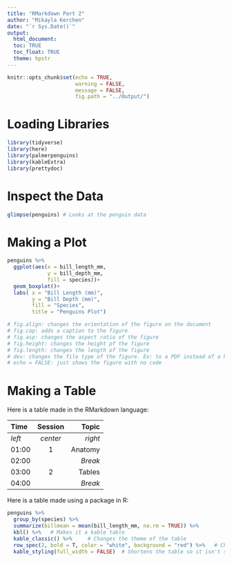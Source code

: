 ```yaml
---
title: "RMarkdown Part 2"
author: "Mikayla Kerchen"
date: "`r Sys.Date()`"
output: 
  html_document:
  toc: TRUE
  toc_float: TRUE
  theme: hpstr
---
```


```r
knitr::opts_chunk$set(echo = TRUE,
                      warning = FALSE,
                      message = FALSE,
                      fig.path = "../Output/")
```

# Loading Libraries

```r
library(tidyverse)
library(here)
library(palmerpenguins)
library(kableExtra)
library(prettydoc)
```

# Inspect the Data

```r
glimpse(penguins) # Looks at the penguin data
```

# Making a Plot

```r
penguins %>%
  ggplot(aes(x = bill_length_mm,
             y = bill_depth_mm,
             fill = species))+
  geom_boxplot()+
  labs( x = "Bill Length (mm)",
        y = "Bill Depth (mm)",
        fill = "Species",
        title = "Penguins Plot")

# fig.align: changes the orientation of the figure on the document
# fig.cap: adds a caption to the figure
# fig.asp: changes the aspect ratio of the figure
# fig.height: changes the height pf the figure
# fig.length: changes the length of the figure
# dev: changes the file type of the figure. Ex: to a PDF instead of a PNG
# echo = FALSE: just shows the figure with no code

```

# Making a Table

Here is a table made in the RMarkdown language:

| Time   | Session | Topic   |
|:-------|:-------:|--------:|
| _left_ | _center_| _right_ |
| 01:00  | 1       | Anatomy |
| 02:00  |         | *Break* |
| 03:00  | 2       | Tables  |
| 04:00  |         | *Break* |

Here is a table made using a package in R:

```r
penguins %>%
  group_by(species) %>%
  summarize(billmean = mean(bill_length_mm, na.rm = TRUE)) %>%
  kbl() %>%   # Makes it a kable table
  kable_classic() %>%     # Changes the theme of the table
  row_spec(2, bold = T, color = "white", background = "red") %>%   # Changes the text, font, color, and background
  kable_styling(full_width = FALSE)  # Shortens the table so it isn't so long
```

# 
